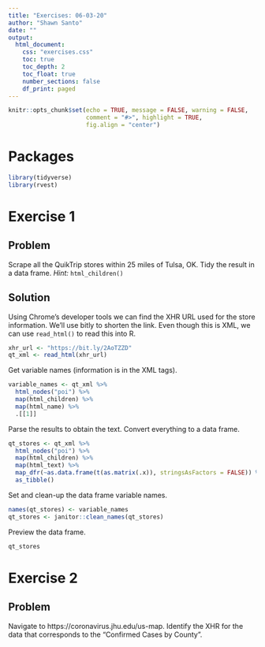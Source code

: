 ```yaml
---
title: "Exercises: 06-03-20"
author: "Shawn Santo"
date: ""
output: 
  html_document:
    css: "exercises.css"
    toc: true
    toc_depth: 2
    toc_float: true
    number_sections: false
    df_print: paged
---
```


```r
knitr::opts_chunk$set(echo = TRUE, message = FALSE, warning = FALSE,
                      comment = "#>", highlight = TRUE,
                      fig.align = "center")
```

# Packages

```r
library(tidyverse)
library(rvest)
```

# Exercise 1 {.tabset .tabset-fade .tabset-pills}

## Problem

Scrape all the QuikTrip stores within 25 miles of Tulsa, OK. 
Tidy the result in a data frame.
*Hint:* `html_children()`

## Solution

Using Chrome's developer tools we can find the XHR URL used for the store
information. We'll use bitly to shorten the link. Even though this is XML, we
can use `read_html()` to read this into R.

```r
xhr_url <- "https://bit.ly/2AoTZZD"
qt_xml <- read_html(xhr_url)
```

Get variable names (information is in the XML tags).

```r
variable_names <- qt_xml %>% 
  html_nodes("poi") %>% 
  map(html_children) %>% 
  map(html_name) %>% 
  .[[1]]
```

Parse the results to obtain the text. Convert everything to a data frame.

```r
qt_stores <- qt_xml %>% 
  html_nodes("poi") %>% 
  map(html_children) %>% 
  map(html_text) %>% 
  map_dfr(~as.data.frame(t(as.matrix(.x)), stringsAsFactors = FALSE)) %>% 
  as_tibble()
```

Set and clean-up the data frame variable names.

```r
names(qt_stores) <- variable_names
qt_stores <- janitor::clean_names(qt_stores)
```

Preview the data frame.

```r
qt_stores
```

# Exercise 2 {.tabset .tabset-fade .tabset-pills}

## Problem

Navigate to https://coronavirus.jhu.edu/us-map. Identify the XHR for the data
that corresponds to the "Confirmed Cases by County".
